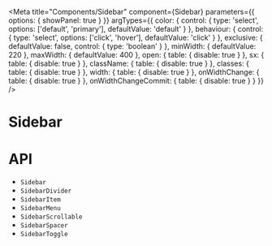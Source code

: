 

<Meta
  title="Components/Sidebar"
  component={Sidebar}
  parameters={{
    options: { showPanel: true }
  }}
  argTypes={{
    color: {
      control: {
        type: 'select',
        options: ['default', 'primary'],
        defaultValue: 'default'
      }
    },
    behaviour: {
      control: {
        type: 'select',
        options: ['click', 'hover'],
        defaultValue: 'click'
      }
    },
    exclusive: {
      defaultValue: false,
      control: {
        type: 'boolean'
      }
    },
    minWidth: {
      defaultValue: 220
    },
    maxWidth: {
      defaultValue: 400
    },
    open: {
      table: {
        disable: true
      }
    },
    sx: {
      table: {
        disable: true
      }
    },
    className: {
      table: {
        disable: true
      }
    },
    classes: {
      table: {
        disable: true
      }
    },
    width: {
      table: {
        disable: true
      }
    },
    onWidthChange: {
      table: {
        disable: true
      }
    },
    onWidthChangeCommit: {
      table: {
        disable: true
      }
    }
  }}
/>

# Sidebar

<Description of={Sidebar} />

<Canvas>
  <Story story={stories.Demo} name="Demo" />
</Canvas>

<ArgsTable story="Demo" />

# API

<ul>
  <li>
    <LinkTo kind="components-api-sidebar" story="page">
      <code>Sidebar</code>
    </LinkTo>
  </li>
  <li>
    <LinkTo kind="components-api-sidebardivider" story="page">
      <code>SidebarDivider</code>
    </LinkTo>
  </li>
  <li>
    <LinkTo kind="components-api-sidebaritem" story="page">
      <code>SidebarItem</code>
    </LinkTo>
  </li>
  <li>
    <LinkTo kind="components-api-sidebarmenu" story="page">
      <code>SidebarMenu</code>
    </LinkTo>
  </li>
  <li>
    <LinkTo kind="components-api-sidebarscrollable" story="page">
      <code>SidebarScrollable</code>
    </LinkTo>
  </li>
  <li>
    <LinkTo kind="components-api-sidebarspacer" story="page">
      <code>SidebarSpacer</code>
    </LinkTo>
  </li>
  <li>
    <LinkTo kind="components-api-sidebartoggle" story="page">
      <code>SidebarToggle</code>
    </LinkTo>
  </li>
</ul>
